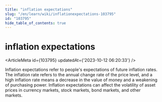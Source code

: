 ```yaml
---
title: "inflation expectations"
slug: "/en/learn/wiki/inflationexpectations-103795"
id: "103795"
hide_table_of_contents: true
---
```



# inflation expectations

<ArticleMeta id={103795} updatedAt={'2023-10-12 06:20:33'} />
<div className='border-solid border-b border-t-0 my-4 border-[var(--ifm-color-gray-300)]' />

Inflation expectations refer to people's expectations of future inflation rates. The inflation rate refers to the annual change rate of the price level, and a high inflation rate means a decrease in the value of money and a weakening of purchasing power. Inflation expectations can affect the volatility of asset prices in currency markets, stock markets, bond markets, and other markets.
